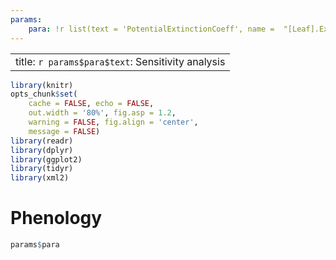 ```yaml
---
params:
    para: !r list(text = 'PotentialExtinctionCoeff', name =  "[Leaf].ExtinctionCoeff.PotentialExtinctionCoeff.XYPairs.Y", href = "PotentialExtinctionCoeff.html")
---
```


---
title: `r params$para$text`: Sensitivity analysis
---



```r
library(knitr)
opts_chunk$set(
    cache = FALSE, echo = FALSE, 
    out.width = '80%', fig.asp = 1.2,
    warning = FALSE, fig.align = 'center',
    message = FALSE) 
library(readr)
library(dplyr)
library(ggplot2)
library(tidyr)
library(xml2)

```

# Phenology 

```r
params$para
```
